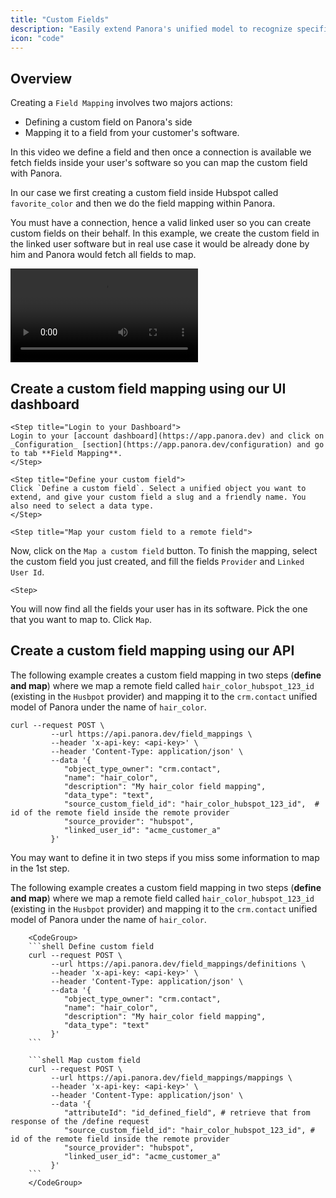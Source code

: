 ```yaml
---
title: "Custom Fields"
description: "Easily extend Panora's unified model to recognize specific fields"
icon: "code"
---
```


## Overview

Creating a `Field Mapping` involves two majors actions:

- Defining a custom field on Panora's side
- Mapping it to a field from your customer's software.

In this video we define a field and then once a connection is available we fetch fields inside your user's software so you can map the custom field with Panora.

In our case we first creating a custom field inside Hubspot called `favorite_color` and then we do the field mapping within Panora.

You must have a connection, hence a valid linked user so you can create custom fields on their behalf. In this example, we create the custom field in the linked user software but in real use case it would be already done by him and Panora would fetch all fields to map.
<Frame type="glass">
  <video
    controls
    className="w-full aspect-video"
    src="/images/customfields1.mp4"
  ></video>
</Frame>

## Create a custom field mapping using our UI dashboard

<Steps>

    <Step title="Login to your Dashboard">
    Login to your [account dashboard](https://app.panora.dev) and click on _Configuration_ [section](https://app.panora.dev/configuration) and go to tab **Field Mapping**.
    </Step>

    <Step title="Define your custom field">
    Click `Define a custom field`. Select a unified object you want to extend, and give your custom field a slug and a friendly name. You also need to select a data type.
    </Step>

    <Step title="Map your custom field to a remote field">

Now, click on the `Map a custom field` button. To finish the mapping, select the custom field you just created, and fill the fields `Provider` and `Linked User Id`.

</Step>

    <Step>

You will now find all the fields your user has in its software. Pick the one that you want to map to. Click `Map`.

</Step>

</Steps>

## Create a custom field mapping using our API

The following example creates a custom field mapping in two steps (**define and map**) where we map a remote field called `hair_color_hubspot_123_id` (existing in the `Husbpot` provider) and mapping it to the `crm.contact` unified model of Panora under the name of `hair_color`.

```shell Create custom field
curl --request POST \
         --url https://api.panora.dev/field_mappings \
         --header 'x-api-key: <api-key>' \
         --header 'Content-Type: application/json' \
         --data '{
            "object_type_owner": "crm.contact",
            "name": "hair_color",
            "description": "My hair_color field mapping",
            "data_type": "text",
            "source_custom_field_id": "hair_color_hubspot_123_id",  # id of the remote field inside the remote provider
            "source_provider": "hubspot",
            "linked_user_id": "acme_customer_a"
         }'
```
<Info>You may want to define it in two steps if you miss some information to map in the 1st step.</Info>

The following example creates a custom field mapping in two steps (**define and map**) where we map a remote field called `hair_color_hubspot_123_id` (existing in the `Husbpot` provider) and mapping it to the `crm.contact` unified model of Panora under the name of `hair_color`.

        <CodeGroup>
        ```shell Define custom field
        curl --request POST \
             --url https://api.panora.dev/field_mappings/definitions \
             --header 'x-api-key: <api-key>' \
             --header 'Content-Type: application/json' \
             --data '{
                "object_type_owner": "crm.contact",
                "name": "hair_color",
                "description": "My hair_color field mapping",
                "data_type": "text"
             }'
        ```

        ```shell Map custom field
        curl --request POST \
             --url https://api.panora.dev/field_mappings/mappings \
             --header 'x-api-key: <api-key>' \
             --header 'Content-Type: application/json' \
             --data '{
                "attributeId": "id_defined_field", # retrieve that from response of the /define request
                "source_custom_field_id": "hair_color_hubspot_123_id", # id of the remote field inside the remote provider
                "source_provider": "hubspot",
                "linked_user_id": "acme_customer_a"
             }'
        ```
        </CodeGroup>